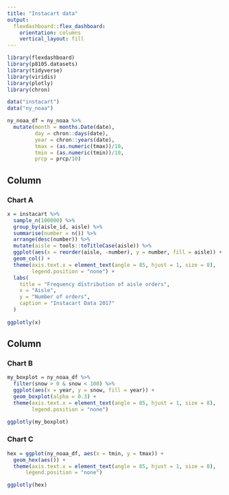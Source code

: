 ```yaml
---
title: "Instacart data"
output: 
  flexdashboard::flex_dashboard:
    orientation: columns
    vertical_layout: fill
---
```


```r
library(flexdashboard)
library(p8105.datasets)
library(tidyverse)
library(viridis)
library(plotly) 
library(chron)

```

```r
data("instacart")
data("ny_noaa")

ny_noaa_df = ny_noaa %>% 
  mutate(month = months.Date(date),
         day = chron::days(date),
         year = chron::years(date),
         tmax = (as.numeric(tmax))/10,
         tmin = (as.numeric(tmin))/10,
         prcp = prcp/10)
```

Column {data-width=650}
-----------------------------------------------------------------------

### Chart A

```r
x = instacart %>%
  sample_n(100000) %>% 
  group_by(aisle_id, aisle) %>% 
  summarise(number = n()) %>% 
  arrange(desc(number)) %>% 
  mutate(aisle = tools::toTitleCase(aisle)) %>% 
  ggplot(aes(x = reorder(aisle, -number), y = number, fill = aisle)) +
  geom_col() +
  theme(axis.text.x = element_text(angle = 85, hjust = 1, size = 8),
        legend.position = "none") +
  labs(
    title = "Frequency distribution of aisle orders",
    x = "Aisle",
    y = "Number of orders",
    caption = "Instacart Data 2017"
  )
  
ggplotly(x)
```

Column {data-width=350}
-----------------------------------------------------------------------

### Chart B

```r
my_boxplot = ny_noaa_df %>% 
  filter(snow > 0 & snow < 100) %>% 
  ggplot(aes(x = year, y = snow, fill = year)) +
  geom_boxplot(alpha = 0.3) +
  theme(axis.text.x = element_text(angle = 85, hjust = 1, size = 8),
        legend.position = "none")

ggplotly(my_boxplot)
```

### Chart C

```r
hex = ggplot(ny_noaa_df, aes(x = tmin, y = tmax)) +
  geom_hex(aes()) +
  theme(axis.text.x = element_text(angle = 85, hjust = 1, size = 8),
      legend.position = "none")

ggplotly(hex)
```

